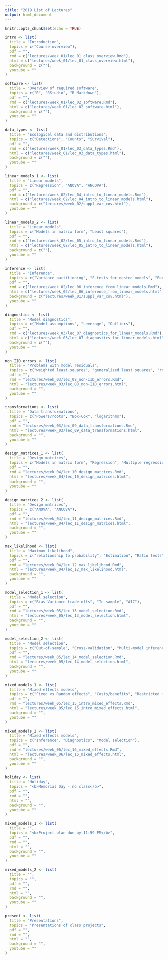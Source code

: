 ```yaml
---
title: "2019 List of Lectures"
output: html_document
---
```


```r
knitr::opts_chunk$set(echo = TRUE)
```

```r
intro <- list(
  title = "Introduction",
  topics = c("Course overview"),
  pdf = "",
  rmd = c("lectures/week_01/lec_01_class_overview.Rmd"),
  html = c("lectures/week_01/lec_01_class_overview.html"),
  background = c(""),
  youtube = ""
)

software <- list(
  title = "Overview of required software",
  topics = c("R", "RStudio", "R Markdown"),
  pdf = "",
  rmd = c("lectures/week_01/lec_02_software.Rmd"),
  html = c("lectures/week_01/lec_02_software.html"),
  background = c(""),
  youtube = ""
)

data_types <- list(
  title = "Ecological data and distributions",
  topics = c("Detections", "Counts", "Survival"),
  pdf = "",
  rmd = c("lectures/week_01/lec_03_data_types.Rmd"),
  html = c("lectures/week_01/lec_03_data_types.html"),
  background = c(""),
  youtube = ""
)

linear_models_1 <- list(
  title = "Linear models",
  topics = c("Regression", "ANOVA", "ANCOVA"),
  pdf = "",
  rmd = c("lectures/week_02/lec_04_intro_to_linear_models.Rmd"),
  html = c("lectures/week_02/lec_04_intro_to_linear_models.html"),
  background = c("lectures/week_02/suppl_var_cov.html"),
  youtube = ""
)

linear_models_2 <- list(
  title = "Linear models",
  topics = c("Models in matrix form", "Least squares"),
  pdf = "",
  rmd = c("lectures/week_02/lec_05_intro_to_linear_models.Rmd"),
  html = c("lectures/week_02/lec_05_intro_to_linear_models.html"),
  background = c(""),
  youtube = ""
)

inference <- list(
  title = "Inference",
  topics = c("Variance partitioning", "F-tests for nested models", "Permutation tests"),
  pdf = "",
  rmd = c("lectures/week_02/lec_06_inference_from_linear_models.Rmd"),
  html = c("lectures/week_02/lec_06_inference_from_linear_models.html"),
  background = c("lectures/week_01/suppl_var_cov.html"),
  youtube = ""
)

diagnostics <- list(
  title = "Model diagnostics",
  topics = c("Model assumptions", "Leverage", "Outliers"),
  pdf = "",
  rmd = c("lectures/week_03/lec_07_diagnostics_for_linear_models.Rmd"),
  html = c("lectures/week_03/lec_07_diagnostics_for_linear_models.html"),
  background = c(""),
  youtube = ""
)

non_IID_errors <- list(
  title = "Problems with model residuals",
  topics = c("weighted least squares", "generalized least squares", "robust regression", "autocorrelated errors"),
  pdf = "",
  rmd = "lectures/week_03/lec_08_non-IID_errors.Rmd",
  html = "lectures/week_03/lec_08_non-IID_errors.html",
  background = "",
  youtube = ""
)

transformations <- list(
  title = "Data transformations",
  topics = c("Powers/roots", "Box-Cox", "logarithms"),
  pdf = "",
  rmd = "lectures/week_03/lec_09_data_transformations.Rmd",
  html = "lectures/week_03/lec_09_data_transformations.html",
  background = "",
  youtube = ""
)

design_matrices_1 <- list(
  title = "Design matrices",
  topics = c("Models in matrix form", "Regression", "Multiple regression"),
  pdf = "",
  rmd = "lectures/week_04/lec_10_design_matrices.Rmd",
  html = "lectures/week_04/lec_10_design_matrices.html",
  background = "",
  youtube = ""
)

design_matrices_2 <- list(
  title = "Design matrices",
  topics = c("ANOVA", "ANCOVA"),
  pdf = "",
  rmd = "lectures/week_04/lec_11_design_matrices.Rmd",
  html = "lectures/week_04/lec_11_design_matrices.html",
  background = "",
  youtube = ""
)

max_likelihood <- list(
  title = "Maximum likelihood",
  topics = c("relationship to probability", "Estimation", "Ratio tests"),
  pdf = "",
  rmd = "lectures/week_04/lec_12_max_likelihood.Rmd",
  html = "lectures/week_04/lec_12_max_likelihood.html",
  background = "",
  youtube = ""
)

model_selection_1 <- list(
  title = "Model selection",
  topics = c("Bias-Variance trade-offs", "In-sample", "AIC"),
  pdf = "",
  rmd = "lectures/week_05/lec_13_model_selection.Rmd",
  html = "lectures/week_05/lec_13_model_selection.html",
  background = "",
  youtube = ""
)

model_selection_2 <- list(
  title = "Model selection",
  topics = c("Out-of-sample", "Cross-validation", "Multi-model inference"),
  pdf = "",
  rmd = "lectures/week_05/lec_14_model_selection.Rmd",
  html = "lectures/week_05/lec_14_model_selection.html",
  background = "",
  youtube = ""
)

mixed_models_1 <- list(
  title = "Mixed effects models",
  topics = c("Fixed vs Random effects", "Costs/benefits", "Restricted maximum likelihood"),
  pdf = "",
  rmd = "lectures/week_05/lec_15_intro_mixed_effects.Rmd",
  html = "lectures/week_05/lec_15_intro_mixed_effects.html",
  background = "",
  youtube = ""
)

mixed_models_2 <- list(
  title = "Mixed effects models",
  topics = c("Inference", "Diagnostics", "Model selection"),
  pdf = "",
  rmd = "lectures/week_06/lec_16_mixed_effects.Rmd",
  html = "lectures/week_06/lec_16_mixed_effects.html",
  background = "",
  youtube = ""
)

holiday <- list(
  title = "Holiday",
  topics = "<b>Memorial Day - no class</b>",
  pdf = "",
  rmd = "",
  html = "",
  background = "",
  youtube = ""
)

mixed_models_1 <- list(
  title = "",
  topics = "<b>Project plan due by 11:59 PM</b>",
  pdf = "",
  rmd = "",
  html = "",
  background = "",
  youtube = ""
)

mixed_models_2 <- list(
  title = "",
  topics = "",
  pdf = "",
  rmd = "",
  html = "",
  background = "",
  youtube = ""
)

present <- list(
  title = "Presentations",
  topics = "Presentations of class projects",
  pdf = "",
  rmd = "",
  html = "",
  background = "",
  youtube = ""
)
```



